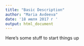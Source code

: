 ```yaml
---
title: "Basic Description"
author: "Maria Avdeeva"
date: '18 июля 2017 г '
output: html_document
---
```


Here's some stuff to start things up